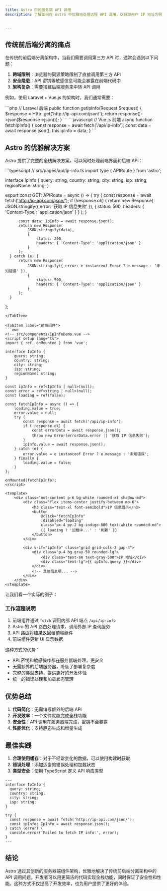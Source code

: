 ```yaml
---
title: Astro 中的服务端 API 调用
description: 了解如何在 Astro 中优雅地处理远程 API 调用，以获取用户 IP 地址为例


---
```



## 传统前后端分离的痛点

在传统的前后端分离架构中，当我们需要调用第三方 API 时，通常会遇到以下问题：

1. **跨域限制**：浏览器的同源策略限制了直接调用第三方 API
2. **安全隐患**：API 密钥等敏感信息可能会暴露在前端代码中
3. **架构复杂**：需要搭建后端服务来中转 API 调用

例如，使用 Laravel + Vue.js 的架构时，我们通常需要：

<Tabs>
  <TabItem label="Laravel 后端">
  ```php
  // Laravel 后端
  public function getIpInfo(Request $request) {
      $response = Http::get('http://ip-api.com/json/');
      return response()->json($response->json());
  }
  ```
  </TabItem>

  <TabItem label="Vue.js 前端">
  ```javascript
  // Vue.js 前端
  async function fetchIpInfo() {
      const response = await fetch('/api/ip-info');
      const data = await response.json();
      this.ipInfo = data;
  }
  ```
  </TabItem>
</Tabs>

<ApiFlowChart client:load />

## Astro 的优雅解决方案

Astro 提供了完整的全栈解决方案，可以同时处理前端界面和后端 API：

<Tabs>
  <TabItem label="后端 API">
  ```typescript
  // src/pages/api/ip-info.ts
  import type { APIRoute } from 'astro';

  interface IpInfo {
      query: string;
      country: string;
      city: string;
      isp: string;
      regionName: string;
  }

  export const GET: APIRoute = async () => {
      try {
          const response = await fetch('http://ip-api.com/json/');
          if (!response.ok) {
              return new Response(
                  JSON.stringify({ error: '获取 IP 信息失败' }),
                  {
                      status: 500,
                      headers: { 'Content-Type': 'application/json' }
                  }
              );
          }

          const data: IpInfo = await response.json();
          return new Response(
              JSON.stringify(data),
              {
                  status: 200,
                  headers: { 'Content-Type': 'application/json' }
              }
          );
      } catch (e) {
          return new Response(
              JSON.stringify({ error: e instanceof Error ? e.message : '未知错误' }),
              {
                  status: 500,
                  headers: { 'Content-Type': 'application/json' }
              }
          );
      }
  };
  ```
  </TabItem>

  <TabItem label="前端组件">
  ```vue
  <!-- src/components/IpInfoDemo.vue -->
  <script setup lang="ts">
  import { ref, onMounted } from 'vue';

  interface IpInfo {
      query: string;
      country: string;
      city: string;
      isp: string;
      regionName: string;
  }

  const ipInfo = ref<IpInfo | null>(null);
  const error = ref<string | null>(null);
  const loading = ref(false);

  const fetchIpInfo = async () => {
      loading.value = true;
      error.value = null;
      try {
          const response = await fetch('/api/ip-info');
          if (!response.ok) {
              const errorData = await response.json();
              throw new Error(errorData.error || '获取 IP 信息失败');
          }
          ipInfo.value = await response.json();
      } catch (e) {
          error.value = e instanceof Error ? e.message : '未知错误';
      } finally {
          loading.value = false;
      }
  };

  onMounted(fetchIpInfo);
  </script>

  <template>
      <div class="not-content p-6 bg-white rounded-xl shadow-md">
          <div class="flex items-center justify-between mb-6">
              <h3 class="text-xl font-semibold">IP 信息展示</h3>
              <button 
                  @click="fetchIpInfo"
                  :disabled="loading"
                  class="px-4 py-2 bg-indigo-600 text-white rounded-md">
                  {{ loading ? '加载中...' : '刷新' }}
              </button>
          </div>

          <div v-if="ipInfo" class="grid grid-cols-2 gap-4">
              <div class="p-4 bg-gray-50 rounded-lg">
                  <div class="text-sm text-gray-500">IP 地址</div>
                  <div class="text-lg">{{ ipInfo.query }}</div>
              </div>
              <!-- 其他信息项... -->
          </div>
      </div>
  </template>
  ```
  </TabItem>
</Tabs>

让我们看一个实际的例子：

<IpInfoDemo client:load />

### 工作流程说明

1. 前端组件通过 `fetch` 调用内部 API 端点 `/api/ip-info`
2. Astro 的 API 路由处理请求，调用外部 IP 查询服务
3. API 路由将结果返回给前端组件
4. 前端组件更新 UI 显示数据

这种方式的优势：
- API 密钥和敏感操作都在服务器端处理，更安全
- 无需额外的后端服务器，降低了部署复杂度
- 完整的类型支持，提供更好的开发体验
- 统一的错误处理和加载状态管理

## 优势总结

1. **代码简化**：无需编写额外的后端 API
2. **开发效率**：一个文件就能完成全栈功能
3. **安全性**：API 调用在服务器端完成，密钥不会暴露
4. **性能优化**：支持静态生成和增量生成

## 最佳实践

1. **合理使用缓存**：对于不经常变化的数据，可以使用构建时获取
2. **错误处理**：添加适当的错误处理和加载状态
3. **类型安全**：使用 TypeScript 定义 API 响应类型

```astro
---
interface IpInfo {
  query: string;
  country: string;
  city: string;
  isp: string;
}

try {
  const response = await fetch('http://ip-api.com/json/');
  const ipInfo: IpInfo = await response.json();
} catch (error) {
  console.error('Failed to fetch IP info:', error);
}
---
```

## 结论

Astro 通过其创新的服务器端组件架构，优雅地解决了传统前后端分离架构中的 API 调用问题。开发者可以用更简洁的代码实现全栈功能，同时保证了安全性和性能。这种方式不仅提高了开发效率，也为用户提供了更好的体验。